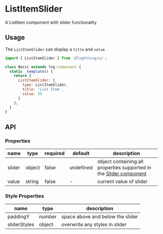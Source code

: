 
# ListItemSlider

A ListItem component with slider functionality

## Usage

The `ListItemSlider` can display a `title` and `value`

```js
import { ListItemSlider } from '@lightning/ui';

class Basic extends lng.Component {
  static _template() {
    return {
      ListItemSlider: {
        type: ListItemSlider,
        title: 'List Item',
        value: 50
      }
    };
  }
}
```

<Canvas>
  <Story id="controls-listitemslider--list-item-slider" />
</Canvas>

## API

### Properties

| name   | type   | required | default   | description                                                                                              |
| ------ | ------ | -------- | --------- | -------------------------------------------------------------------------------------------------------- |
| slider | object | false    | undefined | object containing all properties supported in the [Slider component](?path=/docs/elements-slider--basic) |
| value  | string | false    | -         | current value of slider                                                                                  |

### Style Properties

| name         | type   | description                      |
| ------------ | ------ | -------------------------------- |
| paddingY     | number | space above and below the slider |
| sliderStyles | object | overwrite any styles in slider   |
